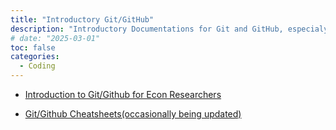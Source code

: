 ```yaml
---
title: "Introductory Git/GitHub"
description: "Introductory Documentations for Git and GitHub, especialy for Econ Research"
# date: "2025-03-01"
toc: false
categories:
  - Coding
---
```


- [Introduction to Git/Github for Econ Researchers](https://wooyongp.github.io/git-intro/Slides.html#/title-slide)

- [Git/Github Cheatsheets(occasionally being updated)](https://wooyongp.github.io/git-intro/git_cheatsheet.html)
